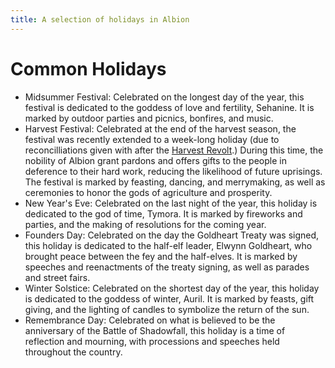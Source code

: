 ```yaml
---
title: A selection of holidays in Albion
---
```


# Common Holidays

- Midsummer Festival: Celebrated on the longest day of the year, this festival
  is dedicated to the goddess of love and fertility, Sehanine. It is marked by
  outdoor parties and picnics, bonfires, and music.
- Harvest Festival: Celebrated at the end of the harvest season, the festival
  was recently extended to a week-long holiday (due to reconcilliations given
  with after the [Harvest
  Revolt](/gazetteer/ardenia/albion/events/harvest-revolt/).) During this time,
  the nobility of Albion grant pardons and offers gifts to the people in
  deference to their hard work, reducing the likelihood of future uprisings. The
  festival is marked by feasting, dancing, and merrymaking, as well as
  ceremonies to honor the gods of agriculture and prosperity.
- New Year's Eve: Celebrated on the last night of the year, this holiday is
  dedicated to the god of time, Tymora. It is marked by fireworks and parties,
  and the making of resolutions for the coming year.
- Founders Day: Celebrated on the day the Goldheart Treaty was signed, this
  holiday is dedicated to the half-elf leader, Elwynn Goldheart, who brought
  peace between the fey and the half-elves. It is marked by speeches and
  reenactments of the treaty signing, as well as parades and street fairs.
- Winter Solstice: Celebrated on the shortest day of the year, this holiday is
  dedicated to the goddess of winter, Auril. It is marked by feasts, gift
  giving, and the lighting of candles to symbolize the return of the sun.
- Remembrance Day: Celebrated on what is believed to be the anniversary of the
  Battle of Shadowfall, this holiday is a time of reflection and mourning, with
  processions and speeches held throughout the country.
